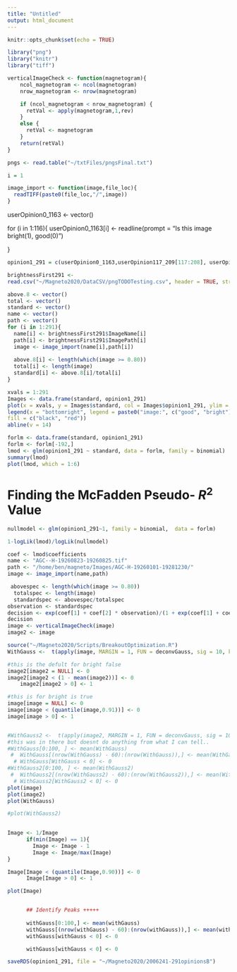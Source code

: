 ```yaml
---
title: "Untitled"
output: html_document
---
```


```r
knitr::opts_chunk$set(echo = TRUE)
```
```r
library("png")
library("knitr")
library("tiff")

```
```r
verticalImageCheck <- function(magnetogram){
    ncol_magnetogram <- ncol(magnetogram)
    nrow_magnetogram <- nrow(magnetogram)

    if (ncol_magnetogram < nrow_magnetogram) {
      retVal <- apply(magnetogram,1,rev)
    }
    else {
      retVal <- magnetogram
    }
    return(retVal)
}
```



```r

pngs <- read.table("~/txtFiles/pngsFinal.txt")
```
```r
i = 1

```

```r
image_import <- function(image,file_loc){
  readTIFF(paste0(file_loc,"/",image))
}

```


userOpinion0_1163 <- vector()

for (i in 1:116){
userOpinion0_1163[i] <- readline(prompt = "Is this image bright(1), good(0)")
  
}


```r
opinion1_291 = c(userOpinion0_1163,userOpinion117_209[117:208], userOpinion209_291)
```


```r
brightnessFirst291 <- 
read.csv("~/Magneto2020/DataCSV/pngTODOTesting.csv", header = TRUE, stringsAsFactors = FALSE)

above.8 <- vector()
total <- vector()
standard <- vector()
name <- vector()
path <- vector()
for (i in 1:291){
  name[i] <- brightnessFirst291$ImageName[i]
  path[i] <- brightnessFirst291$ImagePath[i]
  image <- image_import(name[i],path[i])
  
  above.8[i] <- length(which(image >= 0.80))
  total[i] <- length(image)
  standard[i] <- above.8[i]/total[i]
}
```

```r
xvals = 1:291
Images <- data.frame(standard, opinion1_291)
plot(x = xvals, y = Images$standard, col = Images$opinion1_291, ylim = c(0, 0.2))
legend(x = "bottomright", legend = paste0("image:", c("good", "bright")),
fill = c("black", "red"))
abline(v = 14)
```

```r
forlm <- data.frame(standard, opinion1_291)
forlm <- forlm[-192,]
lmod <- glm(opinion1_291 ~ standard, data = forlm, family = binomial)
summary(lmod)
plot(lmod, which = 1:6)
```
# Finding the McFadden Pseudo- $R^2$ Value

```r
nullmodel <- glm(opinion1_291~1, family = binomial,  data = forlm)

1-logLik(lmod)/logLik(nullmodel)
```

```r
coef <- lmod$coefficients
name <- "AGC--H-19260823-19260825.tif"
path <- "/home/ben/magneto/Images/AGC-H-19260101-19281230/"
image <- image_import(name,path)

 abovespec <- length(which(image >= 0.80))
  totalspec <- length(image)
  standardspec <- abovespec/totalspec
observation <- standardspec
decision <- exp(coef[1] + coef[2] * observation)/(1 + exp(coef[1] + coef[2] * observation))
decision
image <- verticalImageCheck(image)
image2 <- image

source("~/Magneto2020/Scripts/BreakoutOptimization.R")
WithGauss <-  t(apply(image, MARGIN = 1, FUN = deconvGauss, sig = 10, kern.trunc = 0.05, nw = 3 ))

#this is the defult for bright false
image2[image2 = NULL] <- 0
image2[image2 < (1 - mean(image2))] <- 0
    image2[image2 > 0] <- 1

#this is for bright is true  
image[image = NULL] <- 0
image[image < (quantile(image,0.91))] <- 0
image[image > 0] <- 1


#WithGauss2 <-  t(apply(image2, MARGIN = 1, FUN = deconvGauss, sig = 10, kern.trunc = 0.05, nw = 3 ))
#this was in there but doesnt do anything from what I can tell..
#WithGauss[0:100, ] <- mean(WithGauss)
 #  WithGauss[(nrow(WithGauss) - 60):(nrow(WithGauss)),] <- mean(WithGauss)
  # WithGauss[WithGauss < 0] <- 0
#WithGauss2[0:100, ] <- mean(WithGauss2)
 #  WithGauss2[(nrow(WithGauss2) - 60):(nrow(WithGauss2)),] <- mean(WithGauss2)
  # WithGauss2[WithGauss2 < 0] <- 0
plot(image)
plot(image2)
plot(WithGauss)

#plot(WithGauss2)
  
```



```r
Image <- 1/Image
      if(min(Image) == 1){
        Image <- Image - 1
        Image <- Image/max(Image)
}

Image[Image < (quantile(Image,0.90))] <- 0
      Image[Image > 0] <- 1

plot(Image)


      ## Identify Peaks +++++
      
      withGauss[0:100,] <- mean(withGauss)
      withGauss[(nrow(withGauss) - 60):(nrow(withGauss)),] <- mean(withGauss)
      withGauss[withGauss < 0] <- 0

      withGauss[withGauss < 0] <- 0
```

```r
saveRDS(opinion1_291, file = "~/Magneto2020/2006241-291opinionsB")
```
